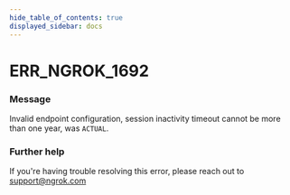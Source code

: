 ```yaml
---
hide_table_of_contents: true
displayed_sidebar: docs
---
```



# ERR_NGROK_1692

### Message

Invalid endpoint configuration, session inactivity timeout cannot be more than one year, was `ACTUAL`.

### Further help

If you're having trouble resolving this error, please reach out to [support@ngrok.com](mailto:support@ngrok.com?subject=Help%20with%20ERR_NGROK_1692)

<ErrorDetails error="err_ngrok_1692" />
